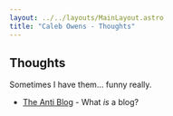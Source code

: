 ```yaml
---
layout: ../../layouts/MainLayout.astro
title: "Caleb Owens - Thoughts"
---
```



<LastUpdated filePath="src/pages/thoughts/index.mdx" />

<article>

# Thoughts

Sometimes I have them... funny really.

- [The Anti Blog](/thoughts/the-anti-blog) - What _is_ a blog?

</article>
